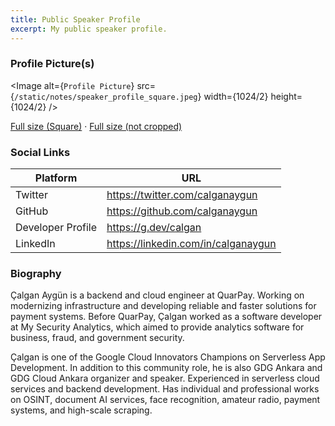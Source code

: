 ```yaml
---
title: Public Speaker Profile
excerpt: My public speaker profile.
---
```


### Profile Picture(s)
<Image
alt={`Profile Picture`}
src={`/static/notes/speaker_profile_square.jpeg`}
width={1024/2}
height={1024/2}
/>
<p>
<a href="/static/notes/speaker_profile_square.jpeg">Full size (Square)</a> · <a href="/static/notes/speaker_profile_full.jpeg">Full size (not cropped)</a>
</p>

### Social Links
| Platform | URL |
|---|---|
| Twitter | https://twitter.com/calganaygun |
| GitHub | https://github.com/calganaygun |
| Developer Profile | https://g.dev/calgan |
| LinkedIn | https://linkedin.com/in/calganaygun |

### Biography
Çalgan Aygün is a backend and cloud engineer at QuarPay. Working on modernizing infrastructure and developing reliable and faster solutions for payment systems. Before QuarPay, Çalgan worked as a software developer at My Security Analytics, which aimed to provide analytics software for business, fraud, and government security.

Çalgan is one of the Google Cloud Innovators Champions on Serverless App Development. In addition to this community role, he is also GDG Ankara and GDG Cloud Ankara organizer and speaker. Experienced in serverless cloud services and backend development. Has individual and professional works on OSINT, document AI services, face recognition, amateur radio, payment systems, and high-scale scraping.

